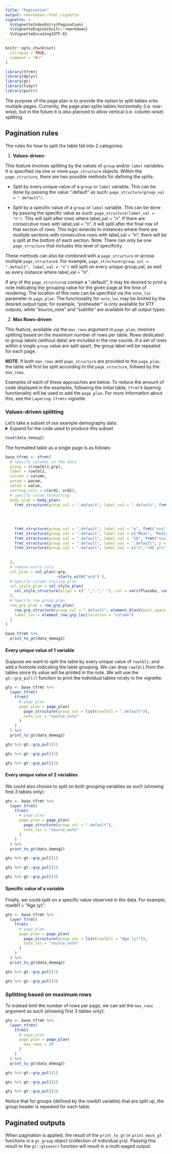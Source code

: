 ```yaml
---
title: "Pagination"
output: rmarkdown::html_vignette
vignette: >
  %\VignetteIndexEntry{Pagination}
  %\VignetteEngine{knitr::rmarkdown}
  %\VignetteEncoding{UTF-8}
---
```


```r
knitr::opts_chunk$set(
  collapse = TRUE,
  comment = "#>"
)
```

```r
library(tfrmt)
library(dplyr)
library(gt)
library(tidyr)
library(purrr)
```

The purpose of the page plan is to provide the option to split tables onto multiple pages. Currently, the page plan splits tables horizontally (i.e. row-wise), but in the future it is also planned to allow vertical (i.e. column-wise) splitting. 

## Pagination rules 

The rules for how to split the table fall into 2 categories:

1) **Values-driven**:

This feature involves splitting by the values of `group` and/or `label` variables. It is specified via one or more `page_structure` objects. Within the `page_structure`, there are two possible methods for defining the splits:

  - Split by every unique value of a `group` or `label` variable. This can be done by passing the value ".default" as such: `page_structure(group_val = ".default")`. 
  
  - Split by a specific value of a `group` or `label` variable. This can be done by passing the specific value as such: `page_structure(label_val = "n")`. This will split after rows where label_val = "n". If there are consecutive rows with label_val = "n", it will split after the final row of that section of rows. This logic extends to instances where there are multiple sections with consecutive rows with label_val = "n"; there will be a split at the bottom of each section. Note: There can only be one `page_structure` that includes this level of specificity.
  
These methods can also be combined with a `page_structure` or across multiple `page_structure`s. For example, `page_structure(group_val = ".default", label_val = "n")` will split on every unique group_val, as well as every instance where label_val = "n". 

If any of the `page_structure`s contain a ".default", it may be desired to print a note indicating the grouping value for the given page at the time of rendering. The location of this note can be specified via the `note_loc` parameter in `page_plan`. The functionality for `note_loc` may be limited by the desired output type; for example, "preheader" is only available for RTF outputs, while "source_note" and "subtitle" are available for all output types. 
  
2) **Max Rows-driven**:

This feature, available via the `max_rows` argument in `page_plan`, involves splitting based on the maximum number of rows per table. Rows dedicated to group labels (without data) are included in the row counts. If a set of rows within a single `group` value are split apart, the group label will be repeated for each page. 

**NOTE**: If both `max_rows` and `page_structure` are provided to the `page_plan`, the table will first be split according to the `page_structure`, follwed by the `max_rows`.


Examples of each of these approaches are below. To reduce the amount of code displayed in the examples, following the initial table, `tfrmt`'s layering functionality will be used to add the `page_plan`.  For more information about this, see the `Layering tfrmts` vignette. 

### Values-driven splitting

Let's take a subset of our example demography data. 
<details>

<summary>Expand for the code used to produce this subset</summary>

```r
data_demog2 <- data_demog %>% 
  filter(rowlbl1 %in% unique(rowlbl1)[1:3])
```

</details>

```r
head(data_demog2)
```

The formatted table as a single page is as follows:
```r
base_tfrmt <- tfrmt(
  # specify columns in the data
  group = c(rowlbl1,grp),
  label = rowlbl2,
  column = column, 
  param = param,
  value = value,
  sorting_cols = c(ord1, ord2),
  # specify value formatting 
  body_plan = body_plan(
    frmt_structure(group_val = ".default", label_val = ".default", frmt_combine("{n} {pct}", 
                                                                                n = frmt("xxx"),
                                                                                pct = frmt_when("==100" ~ "",
                                                                                                "==0" ~ "",
                                                                                                TRUE ~ frmt("(xx.x %)")))),
    frmt_structure(group_val = ".default", label_val = "n", frmt("xxx")),
    frmt_structure(group_val = ".default", label_val = c("Mean", "Median", "Min","Max"), frmt("xxx.x")),
    frmt_structure(group_val = ".default", label_val = "SD", frmt("xxx.xx")),
    frmt_structure(group_val = ".default", label_val = ".default", p = frmt("")),
    frmt_structure(group_val = ".default", label_val = c("n","<65 yrs","<12 months","<25"), p = frmt_when(">0.99" ~ ">0.99",
                                                                                                          "<0.001" ~ "<0.001",
                                                                                                          TRUE ~ frmt("x.xxx", missing = "")))
  ),
  # remove extra cols
  col_plan = col_plan(-grp, 
                      -starts_with("ord") ),
  # Specify column styling plan
  col_style_plan = col_style_plan(
    col_style_structure(align = c(".",","," "), col = vars(Placebo, contains("Dose"), "Total", "p-value"))
  ),
  # Specify row group plan
  row_grp_plan = row_grp_plan(
    row_grp_structure(group_val = ".default", element_block(post_space = " ")),
    label_loc = element_row_grp_loc(location = "column")
  )
)  

base_tfrmt %>% 
  print_to_gt(data_demog2) 
```

#### Every unique value of 1 variable

Suppose we want to split the table by every unique value of `rowlbl1`. and add a footnote indicating the table grouping. We can drop `rowlbl1` from the tables since its value will be printed in the note. We will use the `gt::grp_pull()` function to print the individual tables nicely in the vignette. 
```r
gts <- base_tfrmt %>% 
  layer_tfrmt(
    tfrmt(
      # page plan
      page_plan = page_plan(
        page_structure(group_val = list(rowlbl1 = ".default")),
        note_loc = "source_note"
      )   
    )
  ) %>% 
  print_to_gt(data_demog2)
```

```r
gts %>% gt::grp_pull(1)
```
```r
gts %>% gt::grp_pull(2)
```
```r
gts %>% gt::grp_pull(3)
```

#### Every unique value of 2 variables

We could also choose to split on both grouping variables as such (showing first 3 tables only):
```r
gts <- base_tfrmt %>% 
  layer_tfrmt(
    tfrmt(
      # page plan
      page_plan = page_plan(
        page_structure(group_val = ".default"),
        note_loc = "source_note"
      )   
    )
  ) %>% 
  print_to_gt(data_demog2) 
```


```r
gts %>% gt::grp_pull(1)
```
```r
gts %>% gt::grp_pull(2)
```
```r
gts %>% gt::grp_pull(3)
```

#### Specific value of a variable

Finally, we could split on a specific value observed in the data. For example, rowlbl1 = "Age (y)".
```r
gts <- base_tfrmt %>% 
  layer_tfrmt(
    tfrmt(
      # page plan
      page_plan = page_plan(
        page_structure(group_val = list(rowlbl1 = "Age (y)")),
        note_loc = "source_note"
      )
    )
  ) %>% 
  print_to_gt(data_demog2) 

```


```r
gts %>% gt::grp_pull(1)
```
```r
gts %>% gt::grp_pull(2)
``` 

### Splitting based on maximum rows

To instead limit the number of rows per page, we can set the `max_rows` argument as such (showing first 3 tables only):

```r
gts <- base_tfrmt %>% 
  layer_tfrmt(
    tfrmt(
      # page plan
      page_plan = page_plan(
        max_rows = 20
      )
    )
  ) %>% 
  print_to_gt(data_demog2) 
```

```r
gts %>% gt::grp_pull(1)
```
```r
gts %>% gt::grp_pull(2)
```  
```r
gts %>% gt::grp_pull(3)
``` 


Notice that for groups (defined by the rowlbl1 variable) that are split up, the group header is repeated for each table. 

## Paginated outputs

When pagination is applied, the result of the `print_to_gt` or `print_mock_gt` functions is a `gt_group` object (collection of individual `gt`s). Passing this result to the `gt::gtsave()` function will result in a multi-paged output.
